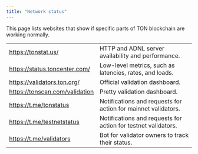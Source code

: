 ```yaml
---
title: "Network status"
---
```


This page lists websites that show if specific parts of TON blockchain are working normally.

|                                |                                                               |
|--------------------------------|---------------------------------------------------------------|
| https://tonstat.us/            | HTTP and ADNL server availability and performance.            |
| https://status.toncenter.com/  | Low-level metrics, such as latencies, rates, and loads.       |
| https://validators.ton.org/    | Official validation dashboard.                                |
| https://tonscan.com/validation | Pretty validation dashboard.                                  |
| https://t.me/tonstatus         | Notifications and requests for action for mainnet validators. |
| https://t.me/testnetstatus     | Notifications and requests for action for testnet validators. |
| https://t.me/validators        | Bot for validator owners to track their status.               |
